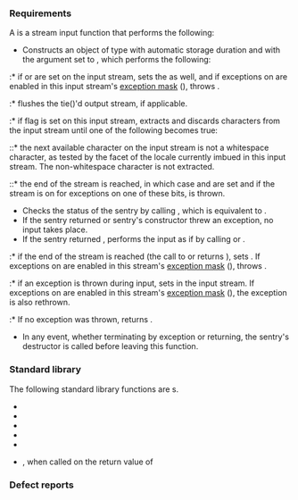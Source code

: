 {{cpp/named req/title|FormattedInputFunction}}
{{cpp/named req/navbar}}

===Requirements===
A {{named req/core|FormattedInputFunction}} is a stream input function that performs the following:

* Constructs an object of type {{l2tt|cpp/io/basic_istream/sentry}} with automatic storage duration and with the {{tt|noskipws}} argument set to {{c|false}}, which performs the following:
:* if {{ltt|cpp/io/ios_base/iostate|eofbit}} or {{ltt|cpp/io/ios_base/iostate|badbit}} are set on the input stream, sets the {{tt|failbit}} as well, and if exceptions on {{tt|failbit}} are enabled in this input stream's [[cpp/io/basic_ios/exceptions|exception mask]] ({{c|1=(exceptions() &amp; failbit) != 0}}), throws {{l2tt|cpp/io/ios_base/failure}}.
:* flushes the tie()'d output stream, if applicable.
:* if {{tt|ios_base::skipws}} flag is set on this input stream, extracts and discards characters from the input stream until one of the following becomes true:
::* the next available character on the input stream is not a whitespace character, as tested by the {{lc|std::ctype}} facet of the locale currently imbued in this input stream. The non-whitespace character is not extracted.
::* the end of the stream is reached, in which case {{tt|failbit}} and {{tt|eofbit}} are set and if the stream is on for exceptions on one of these bits, {{l2tt|cpp/io/ios_base/failure}} is thrown.
* Checks the status of the sentry by calling {{tt|sentry::operator bool()}}, which is equivalent to {{l2tt|cpp/io/basic_ios/good}}.
* If the sentry returned {{c|false}} or sentry's constructor threw an exception, no input takes place.
* If the sentry returned {{c|true}}, performs the input as if by calling {{c|rdbuf()-&gt;sbumpc()}} or {{c|rdbuf()-&gt;sgetc()}}.
:* if the end of the stream is reached (the call to {{c|rdbuf()-&gt;sbumpc()}} or {{c|rdbuf()-&gt;sgetc()}} returns {{c|Traits::eof()}}), sets {{tt|eofbit}}. If exceptions on {{tt|eofbit}} are enabled in this stream's [[cpp/io/basic_ios/exceptions|exception mask]] ({{c|1=(exceptions() &amp; eofbit) != 0}}), throws {{l2tt|cpp/io/ios_base/failure}}.
:* if an exception is thrown during input, sets {{tt|badbit}} in the input stream. If exceptions on {{tt|badbit}} are enabled in this stream's [[cpp/io/basic_ios/exceptions|exception mask]] ({{c|1=(exceptions() &amp; badbit) != 0}}), the exception is also rethrown.
:* If no exception was thrown, returns {{c|*this}}.
* In any event, whether terminating by exception or returning, the sentry's destructor is called before leaving this function.

===Standard library===
The following standard library functions are {{named req|FormattedInputFunction}}s.

* {{l2tt|cpp/io/basic_istream/operator_gtgt|operator&gt;&gt;{{dsc small|(int, long, double, void*, bool)}}}}
* {{ltt|cpp/io/basic_istream/operator_gtgt2|operator&gt;&gt;{{dsc small|(std::basic_istream, char&amp;)}}}}
* {{ltt|cpp/io/basic_istream/operator_gtgt2|operator&gt;&gt;{{dsc small|(std::basic_istream, char*)}}}}
* {{ltt|cpp/utility/bitset/operator_ltltgtgt2|operator&gt;&gt;{{dsc small|(std::basic_istream, std::bitset)}}}}
* {{ltt|cpp/string/basic_string/operator_ltltgtgt|operator&gt;&gt;{{dsc small|(std::basic_istream, std::string)}}}}
* {{tt|operator&gt;&gt;}}, when called on the return value of {{lc|std::get_money}}

===Defect reports===
{{dr list begin}}
{{dr list item|wg=lwg|dr=160|std=C++98|before=the process of determining whether the exception caught&lt;br&gt;is rethrown mentioned a non-existing function {{tt|exception()}}|after=corrected to {{ltt|cpp/io/basic_ios/exceptions|exceptions()}}}}
{{dr list end}}

{{langlinks|es|ja|zh}}